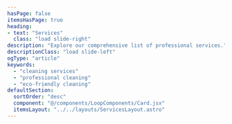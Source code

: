 ```yaml
---
hasPage: false
itemsHasPage: true
heading: 
- text: "Services"
  class: "load slide-right"
description: "Explore our comprehensive list of professional services."
descriptionClass: "load slide-left"
ogType: "article"
keywords:
  - "cleaning services"
  - "professional cleaning"
  - "eco-friendly cleaning"
defaultSection:
  sortOrder: "desc"
  component: "@/components/LoopComponents/Card.jsx"
  itemsLayout: "../../layouts/ServicesLayout.astro"
---
```


<Section collection="services" query="getAll" />

<Section
  collection="projects"
  query="related"
  heading="Related Projects"
/>

<Section
  collection="testimonials"
  query="related"
  heading="Client Testimonials"
/>

<Section
  collection="clients"
  query="related"
/>